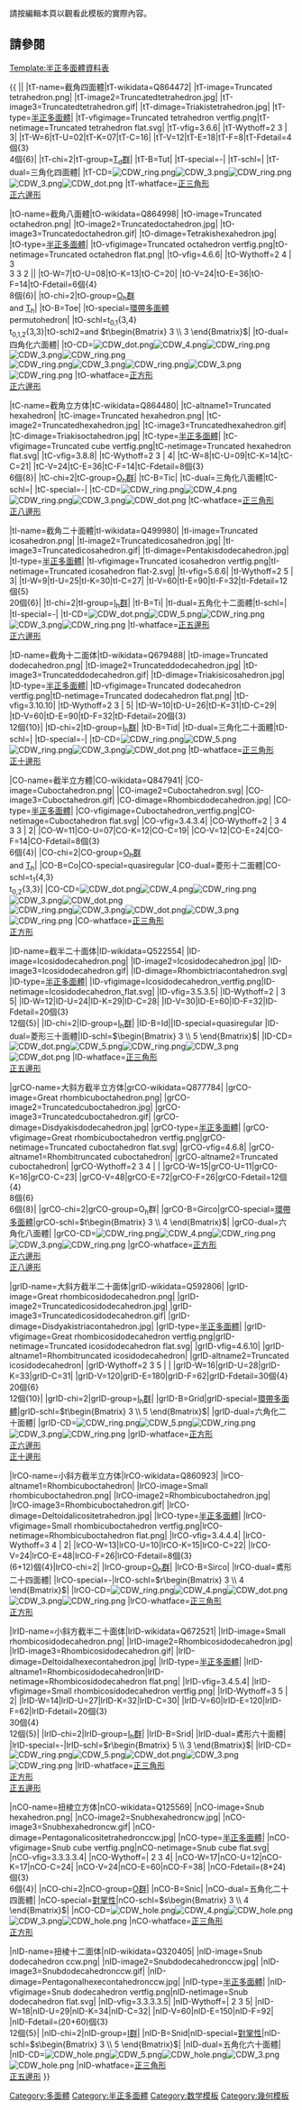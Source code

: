 <noinclude>
請按編輯本頁以觀看此模板的實際內容。

==請參閱==
[[Template:半正多面體資料表]]
{{幾何體訊息模板}}

[[Category:多面體]]
[[Category:半正多面體]]
[[Category:数学模板]]
[[Category:幾何模板]]


</noinclude><includeonly><includeonly>{{<!--syntaxHighlighter補丁-->{{{1}}}|{{{2}}}|
|tT-name=截角四面體|tT-wikidata=Q864472|
|tT-image=Truncated tetrahedron.png|
|tT-image2=Truncatedtetrahedron.jpg|
|tT-image3=Truncatedtetrahedron.gif|
|tT-dimage=Triakistetrahedron.jpg|
|tT-type=[[半正多面體]]|
|tT-vfigimage=Truncated tetrahedron vertfig.png|tT-netimage=Truncated tetrahedron flat.svg|
|tT-vfig=3.6.6|
|tT-Wythoff=2 3 &#124; 3|
|tT-W=6|tT-U=02|tT-K=07|tT-C=16|
|tT-V=12|tT-E=18|tT-F=8|tT-Fdetail=4個{3}<br/>4個{6}|
|tT-chi=2|tT-group=[[Td群|T<sub>d</sub>群]]|
|tT-B=Tut|
|tT-special=-|
|tT-schl=|
|tT-dual=三角化四面體|
|tT-CD=[[File:CDW_ring.png]][[File:CDW_3.png]][[File:CDW_ring.png]][[File:CDW_3.png]][[File:CDW_dot.png]]
|tT-whatface=[[正三角形]]<br />[[正六邊形]]

|tO-name=截角八面體|tO-wikidata=Q864998|
|tO-image=Truncated octahedron.png|
|tO-image2=Truncatedoctahedron.jpg|
|tO-image3=Truncatedoctahedron.gif|
|tO-dimage=Tetrakishexahedron.jpg|
|tO-type=[[半正多面體]]|
|tO-vfigimage=Truncated octahedron vertfig.png|tO-netimage=Truncated octahedron flat.png|
|tO-vfig=4.6.6|
|tO-Wythoff=2 4 &#124; 3<br />3 3 2 &#124;|
|tO-W=7|tO-U=08|tO-K=13|tO-C=20|
|tO-V=24|tO-E=36|tO-F=14|tO-Fdetail=6個{4}<br/>8個{6}|
|tO-chi=2|tO-group=[[Oh群|O<sub>h</sub>群]]<br />and [[Tetrahedral symmetry|T<sub>h</sub>]]|
|tO-B=Toe|
|tO-special=[[環帶多面體]] <br /> permutohedron|
|tO-schl=t<sub>0,1</sub>{3,4}<br />t<sub>0,1,2</sub>{3,3}|tO-schl2=and <math>t\begin{Bmatrix} 3 \\ 3 \end{Bmatrix}</math>|
|tO-dual=四角化六面體|
|tO-CD=[[File:CDW_dot.png]][[File:CDW_4.png]][[File:CDW_ring.png]][[File:CDW_3.png]][[File:CDW_ring.png]]<br />[[File:CDW_ring.png]][[File:CDW_3.png]][[File:CDW_ring.png]][[File:CDW_3.png]][[File:CDW_ring.png]]
|tO-whatface=[[正方形]]<br />[[正六邊形]]

|tC-name=截角立方体|tC-wikidata=Q864480|
|tC-altname1=Truncated hexahedron|
|tC-image=Truncated hexahedron.png|
|tC-image2=Truncatedhexahedron.jpg|
|tC-image3=Truncatedhexahedron.gif|
|tC-dimage=Triakisoctahedron.jpg|
|tC-type=[[半正多面體]]|
|tC-vfigimage=Truncated cube vertfig.png|tC-netimage=Truncated hexahedron flat.svg|
|tC-vfig=3.8.8|
|tC-Wythoff=2 3 &#124; 4|
|tC-W=8|tC-U=09|tC-K=14|tC-C=21|
|tC-V=24|tC-E=36|tC-F=14|tC-Fdetail=8個{3}<br/>6個{8}|
|tC-chi=2|tC-group=[[Oh群|O<sub>h</sub>群]]|
|tC-B=Tic|
|tC-dual=三角化八面體|tC-schl=|
|tC-special=-|
|tC-CD=[[File:CDW_ring.png]][[File:CDW_4.png]][[File:CDW_ring.png]][[File:CDW_3.png]][[File:CDW_dot.png]]
|tC-whatface=[[正三角形]]<br />[[正八邊形]]

|tI-name=截角二十面體|tI-wikidata=Q499980|
|tI-image=Truncated icosahedron.png|
|tI-image2=Truncatedicosahedron.jpg|
|tI-image3=Truncatedicosahedron.gif|
|tI-dimage=Pentakisdodecahedron.jpg|
|tI-type=[[半正多面體]]|
|tI-vfigimage=Truncated icosahedron vertfig.png|tI-netimage=Truncated icosahedron flat-2.svg|
|tI-vfig=5.6.6|
|tI-Wythoff=2 5 &#124; 3|
|tI-W=9|tI-U=25|tI-K=30|tI-C=27|
|tI-V=60|tI-E=90|tI-F=32|tI-Fdetail=12個{5}<br/>20個{6}|
|tI-chi=2|tI-group=[[Ih群|I<sub>h</sub>群]]|
|tI-B=Ti|
|tI-dual=五角化十二面體|tI-schl=|
|tI-special=-|
|tI-CD=[[File:CDW_dot.png]][[File:CDW_5.png]][[File:CDW_ring.png]][[File:CDW_3.png]][[File:CDW_ring.png]]
|tI-whatface=[[正五邊形]]<br />[[正六邊形]]

|tD-name=截角十二面体|tD-wikidata=Q679488|
|tD-image=Truncated dodecahedron.png|
|tD-image2=Truncateddodecahedron.jpg|
|tD-image3=Truncateddodecahedron.gif|
|tD-dimage=Triakisicosahedron.jpg|
|tD-type=[[半正多面體]]|
|tD-vfigimage=Truncated dodecahedron vertfig.png|tD-netimage=Truncated dodecahedron flat.png|
|tD-vfig=3.10.10|
|tD-Wythoff=2 3 &#124; 5|
|tD-W=10|tD-U=26|tD-K=31|tD-C=29|
|tD-V=60|tD-E=90|tD-F=32|tD-Fdetail=20個{3}<br/>12個{10}|
|tD-chi=2|tD-group=[[Ih群|I<sub>h</sub>群]]|
|tD-B=Tid|
|tD-dual=三角化二十面體|tD-schl=|
|tD-special=-|
|tD-CD=[[File:CDW_ring.png]][[File:CDW_5.png]][[File:CDW_ring.png]][[File:CDW_3.png]][[File:CDW_dot.png]]
|tD-whatface=[[正三角形]]<br />[[正十邊形]]

|CO-name=截半立方體|CO-wikidata=Q847941|
|CO-image=Cuboctahedron.png|
|CO-image2=Cuboctahedron.svg|
|CO-image3=Cuboctahedron.gif|
|CO-dimage=Rhombicdodecahedron.jpg|
|CO-type=[[半正多面體]]|
|CO-vfigimage=Cuboctahedron_vertfig.png|CO-netimage=Cuboctahedron flat.svg|
|CO-vfig=3.4.3.4|
|CO-Wythoff=2 &#124; 3 4<br />3 3 &#124; 2|
|CO-W=11|CO-U=07|CO-K=12|CO-C=19|
|CO-V=12|CO-E=24|CO-F=14|CO-Fdetail=8個{3}<br/>6個{4}|
|CO-chi=2|CO-group=[[Oh群|O<sub>h</sub>群]]<br />and [[Tetrahedral symmetry|T<sub>h</sub>]]|
|CO-B=Co|CO-special=quasiregular
|CO-dual=菱形十二面體|CO-schl=t<sub>1</sub>{4,3}<br />t<sub>0,2</sub>{3,3}|
|CO-CD=[[File:CDW_dot.png]][[File:CDW_4.png]][[File:CDW_ring.png]][[File:CDW_3.png]][[File:CDW_dot.png]]<br />[[File:CDW_ring.png]][[File:CDW_3.png]][[File:CDW_dot.png]][[File:CDW_3.png]][[File:CDW_ring.png]]
|CO-whatface=[[正三角形]]<br />[[正方形]]

|ID-name=截半二十面体|ID-wikidata=Q522554|
|ID-image=Icosidodecahedron.png|
|ID-image2=Icosidodecahedron.jpg|
|ID-image3=Icosidodecahedron.gif|
|ID-dimage=Rhombictriacontahedron.svg|
|ID-type=[[半正多面體]]|
|ID-vfigimage=Icosidodecahedron_vertfig.png|ID-netimage=Icosidodecahedron_flat.svg|
|ID-vfig=3.5.3.5|
|ID-Wythoff=2 &#124; 3 5|
|ID-W=12|ID-U=24|ID-K=29|ID-C=28|
|ID-V=30|ID-E=60|ID-F=32|ID-Fdetail=20個{3}<br/>12個{5}|
|ID-chi=2|ID-group=[[Ih群|I<sub>h</sub>群]]|
|ID-B=Id||ID-special=quasiregular
|ID-dual=菱形三十面體|ID-schl=<math>\begin{Bmatrix} 3 \\ 5 \end{Bmatrix}</math>|
|ID-CD=[[File:CDW_dot.png]][[File:CDW_5.png]][[File:CDW_ring.png]][[File:CDW_3.png]][[File:CDW_dot.png]]
|ID-whatface=[[正三角形]]<br />[[正五邊形]]

|grCO-name=大斜方截半立方体|grCO-wikidata=Q877784|
|grCO-image=Great rhombicuboctahedron.png|
|grCO-image2=Truncatedcuboctahedron.jpg|
|grCO-image3=Truncatedcuboctahedron.gif|
|grCO-dimage=Disdyakisdodecahedron.jpg|
|grCO-type=[[半正多面體]]|
|grCO-vfigimage=Great rhombicuboctahedron vertfig.png|grCO-netimage=Truncated cuboctahedron flat.svg|
|grCO-vfig=4.6.8|
|grCO-altname1=Rhombitruncated cuboctahedron|
|grCO-altname2=Truncated cuboctahedron|
|grCO-Wythoff=2 3 4 &#124; |
|grCO-W=15|grCO-U=11|grCO-K=16|grCO-C=23|
|grCO-V=48|grCO-E=72|grCO-F=26|grCO-Fdetail=12個{4}<br/>8個{6}<br/>6個{8}|
|grCO-chi=2|grCO-group=O<sub>h</sub>群|
|grCO-B=Girco|grCO-special=[[環帶多面體]]|grCO-schl=<math>t\begin{Bmatrix} 3 \\ 4 \end{Bmatrix}</math>|
|grCO-dual=六角化八面體|
|grCO-CD=[[File:CDW_ring.png]][[File:CDW_4.png]][[File:CDW_ring.png]][[File:CDW_3.png]][[File:CDW_ring.png]]
|grCO-whatface=[[正方形]]<br />[[正六邊形]]<br />[[正八邊形]]

|grID-name=大斜方截半二十面体|grID-wikidata=Q592806|
|grID-image=Great rhombicosidodecahedron.png|
|grID-image2=Truncatedicosidodecahedron.jpg|
|grID-image3=Truncatedicosidodecahedron.gif|
|grID-dimage=Disdyakistriacontahedron.jpg|
|grID-type=[[半正多面體]]|
|grID-vfigimage=Great rhombicosidodecahedron vertfig.png|grID-netimage=Truncated icosidodecahedron flat.svg|
|grID-vfig=4.6.10|
|grID-altname1=Rhombitruncated icosidodecahedron|
|grID-altname2=Truncated icosidodecahedron|
|grID-Wythoff=2 3 5 &#124; |
|grID-W=16|grID-U=28|grID-K=33|grID-C=31|
|grID-V=120|grID-E=180|grID-F=62|grID-Fdetail=30個{4}<br/>20個{6}<br/>12個{10}|
|grID-chi=2|grID-group=[[Ih群|I<sub>h</sub>群]]|
|grID-B=Grid|grID-special=[[環帶多面體]]|grID-schl=<math>t\begin{Bmatrix} 3 \\ 5 \end{Bmatrix}</math>|
|grID-dual=六角化二十面體|
|grID-CD=[[File:CDW_ring.png]][[File:CDW_5.png]][[File:CDW_ring.png]][[File:CDW_3.png]][[File:CDW_ring.png]]
|grID-whatface=[[正方形]]<br />[[正六邊形]]<br />[[正十邊形]]

|lrCO-name=小斜方截半立方体|lrCO-wikidata=Q860923|
|lrCO-altname1=Rhombicuboctahedron|
|lrCO-image=Small rhombicuboctahedron.png|
|lrCO-image2=Rhombicuboctahedron.jpg|
|lrCO-image3=Rhombicuboctahedron.gif|
|lrCO-dimage=Deltoidalicositetrahedron.jpg|
|lrCO-type=[[半正多面體]]|
|lrCO-vfigimage=Small rhombicuboctahedron vertfig.png|lrCO-netimage=Rhombicuboctahedron flat.png|
|lrCO-vfig=3.4.4.4|
|lrCO-Wythoff=3 4 &#124; 2|
|lrCO-W=13|lrCO-U=10|lrCO-K=15|lrCO-C=22|
|lrCO-V=24|lrCO-E=48|lrCO-F=26|lrCO-Fdetail=8個{3}<br/>(6+12)個{4}|lrCO-chi=2|
|lrCO-group=[[Oh群|O<sub>h</sub>群]]|
|lrCO-B=Sirco|
|lrCO-dual=鳶形二十四面體|
|lrCO-special=-|lrCO-schl=<math>r\begin{Bmatrix} 3 \\ 4 \end{Bmatrix}</math>|
|lrCO-CD=[[File:CDW_ring.png]][[File:CDW_4.png]][[File:CDW_dot.png]][[File:CDW_3.png]][[File:CDW_ring.png]]
|lrCO-whatface=[[正三角形]]<br />[[正方形]]

|lrID-name=小斜方截半二十面体|lrID-wikidata=Q672521|
|lrID-image=Small rhombicosidodecahedron.png|
|lrID-image2=Rhombicosidodecahedron.jpg|
|lrID-image3=Rhombicosidodecahedron.gif|
|lrID-dimage=Deltoidalhexecontahedron.jpg|
|lrID-type=[[半正多面體]]|
|lrID-altname1=Rhombicosidodecahedron|lrID-netimage=Rhombicosidodecahedron flat.png|
|lrID-vfig=3.4.5.4|
|lrID-vfigimage=Small rhombicosidodecahedron vertfig.png|
|lrID-Wythoff=3 5 &#124; 2|
|lrID-W=14|lrID-U=27|lrID-K=32|lrID-C=30|
|lrID-V=60|lrID-E=120|lrID-F=62|lrID-Fdetail=20個{3}<br/>30個{4}<br/>12個{5}|
|lrID-chi=2|lrID-group=[[Ih群|I<sub>h</sub>群]]|
|lrID-B=Srid|
|lrID-dual=鳶形六十面體|
|lrID-special=-|lrID-schl=<math>r\begin{Bmatrix} 5 \\ 3 \end{Bmatrix}</math>|
|lrID-CD=[[File:CDW_ring.png]][[File:CDW_5.png]][[File:CDW_dot.png]][[File:CDW_3.png]][[File:CDW_ring.png]]
|lrID-whatface=[[正三角形]]<br />[[正方形]]<br />[[正五邊形]]

|nCO-name=扭棱立方体|nCO-wikidata=Q125569|
|nCO-image=Snub hexahedron.png|
|nCO-image2=Snubhexahedroncw.jpg|
|nCO-image3=Snubhexahedroncw.gif|
|nCO-dimage=Pentagonalicositetrahedronccw.jpg|
|nCO-type=[[半正多面體]]|
|nCO-vfigimage=Snub cube vertfig.png|nCO-netimage=Snub cube flat.svg|
|nCO-vfig=3.3.3.3.4|
|nCO-Wythoff=&#124; 2 3 4|
|nCO-W=17|nCO-U=12|nCO-K=17|nCO-C=24|
|nCO-V=24|nCO-E=60|nCO-F=38|
|nCO-Fdetail=(8+24)個{3}<br/>6個{4}|
|nCO-chi=2|nCO-group=[[O群]]|
|nCO-B=Snic|
|nCO-dual=五角化二十四面體|
|nCO-special=[[對掌性 (數學)|對掌性]]|nCO-schl=<math>s\begin{Bmatrix} 3 \\ 4 \end{Bmatrix}</math>|
|nCO-CD=[[File:CDW_hole.png]][[File:CDW_4.png]][[File:CDW_hole.png]][[File:CDW_3.png]][[File:CDW_hole.png]]
|nCO-whatface=[[正三角形]]<br />[[正方形]]

|nID-name=扭棱十二面体|nID-wikidata=Q320405|
|nID-image=Snub dodecahedron ccw.png|
|nID-image2=Snubdodecahedronccw.jpg|
|nID-image3=Snubdodecahedronccw.gif|
|nID-dimage=Pentagonalhexecontahedronccw.jpg|
|nID-type=[[半正多面體]]|
|nID-vfigimage=Snub dodecahedron vertfig.png|nID-netimage=Snub dodecahedron flat.svg|
|nID-vfig=3.3.3.3.5|
|nID-Wythoff=&#124; 2 3 5|
|nID-W=18|nID-U=29|nID-K=34|nID-C=32|
|nID-V=60|nID-E=150|nID-F=92|
|nID-Fdetail=(20+60)個{3}<br/>12個{5}|
|nID-chi=2|nID-group=[[I群]]|
|nID-B=Snid|nID-special=[[對掌性 (數學)|對掌性]]|nID-schl=<math>s\begin{Bmatrix} 3 \\ 5 \end{Bmatrix}</math>|
|nID-dual=五角化六十面體|
|nID-CD=[[File:CDW_hole.png]][[File:CDW_5.png]][[File:CDW_hole.png]][[File:CDW_3.png]][[File:CDW_hole.png]]
|nID-whatface=[[正三角形]]<br />[[正五邊形]]
}}<noinclude>

</noinclude>
